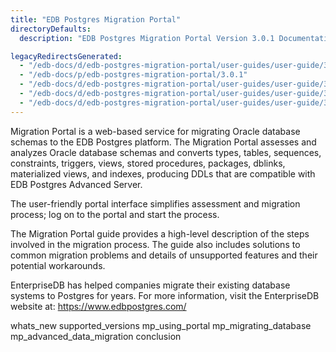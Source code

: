 ```yaml
---
title: "EDB Postgres Migration Portal"
directoryDefaults:
  description: "EDB Postgres Migration Portal Version 3.0.1 Documentation and release notes. EDB Postgre Migration Portal converts Oracle Schema to PostgreSQL online. "

legacyRedirectsGenerated:
  - "/edb-docs/d/edb-postgres-migration-portal/user-guides/user-guide/3.0.1/index.html"
  - "/edb-docs/p/edb-postgres-migration-portal/3.0.1"
  - "/edb-docs/d/edb-postgres-migration-portal/user-guides/user-guide/3.0.1/conclusion.html"
  - "/edb-docs/d/edb-postgres-migration-portal/user-guides/user-guide/3.0.1/whats_new.html"
  - "/edb-docs/d/edb-postgres-migration-portal/user-guides/user-guide/3.0.1/genindex.html"
---
```


<div id="index" class="registered_link"></div>

Migration Portal is a web-based service for migrating Oracle database schemas to the EDB Postgres platform. The Migration Portal assesses and analyzes Oracle database schemas and converts types, tables, sequences, constraints, triggers, views, stored procedures, packages, dblinks, materialized views, and indexes, producing DDLs that are compatible with EDB Postgres Advanced Server.

The user-friendly portal interface simplifies assessment and migration process; log on to the portal and start the process.

The Migration Portal guide provides a high-level description of the steps involved in the migration process. The guide also includes solutions to common migration problems and details of unsupported features and their potential workarounds.

EnterpriseDB has helped companies migrate their existing database systems to Postgres for years. For more information, visit the EnterpriseDB website at: <https://www.edbpostgres.com/>

<div class="toctree" maxdepth="3">

whats_new supported_versions mp_using_portal mp_migrating_database mp_advanced_data_migration conclusion

</div>
